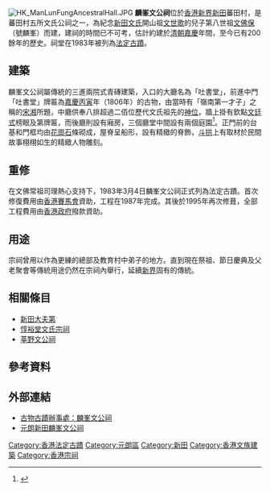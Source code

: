 [[File:HK_ManLunFungAncestralHall.JPG|thumb]]
'''麟峯文公祠'''位於[[香港|香港]][[新界|新界]][[新田_(香港)|新田]]蕃田村，是蕃田村五所文氏公祠之一，為紀念[[新田文氏|新田文氏]]開山祖[[文世歌|文世歌]]的兒子第八世祖[[文佛保|文佛保]]（號麟峯）而建，建祠的時間已不可考，估計約建於[[清朝|清朝]][[嘉慶|嘉慶]]年間，至今已有200餘年的歷史。祠堂在1983年被列為[[香港法定古蹟列表|法定古蹟]]。

==建築==
麟峯文公祠屬傳統的三進兩院式青磚建築，入口的大廳名為「吐書堂」，前進中門「吐書堂」牌匾為[[嘉慶|嘉慶]][[丙寅|丙寅]]年（1806年）的古物，由當時有「嶺南第一才子」之稱的[[宋湘|宋湘]]所題，中廳供奉八排超過二佰位歷代文氏祖先的[[神主牌|神位]]，牆上掛有欽點[[文廷式|文廷式]]榜眼及第牌匾，而後廳則設有廂房，三個廳堂中間設有兩個庭園<ref>{{cite news |language=zh-hk |url=http://paper.wenweipo.com/2005/12/03/WH0512030004.htm |title=香江史地：麟峰文公祠 |publisher=[[文汇报_(香港)|''wenweipo.com'']] |date=2005-12-03 |accessdate=2011-01-31 |archive-date=2009-03-29 |archive-url=https://web.archive.org/web/20090329013445/http://paper.wenweipo.com/2005/12/03/WH0512030004.htm |dead-url=no }}</ref>。正門前的台基和門框均由[[花崗石|花崗石]]條砌成，屋脊呈船形，設有精緻的脊飾，[[斗拱|斗拱]]上有取材於民間故事栩栩如生的精緻人物雕刻。

==重修==
在文佛常祖司理熱心支持下，1983年3月4日麟峯文公祠正式列為法定古蹟。首次修復費用由[[香港賽馬會|香港賽馬會]]資助，工程在1987年完成。其後於1995年再次修葺，全部工程費用由[[香港政府|香港政府]]撥款資助。

==用途==
宗祠曾用以作為更練的總部及教育村中弟子的地方。直到現在祭祖、節日慶典及父老聚會等傳統用途仍然在宗祠內舉行，延續[[新界|新界]]固有的傳統。

==相關條目==
* [[新田大夫第|新田大夫第]]
* [[惇裕堂文氏宗祠|惇裕堂文氏宗祠]]
* [[莘野文公祠|莘野文公祠]]

==參考資料==
{{reflist}}

==外部連結==
* [http://www.amo.gov.hk/b5/monuments_19.php 古物古蹟辦事處：麟峯文公祠]{{Wayback|url=http://www.amo.gov.hk/b5/monuments_19.php |date=20110527162211 }}
* [http://somanhing.com/gotowalk/heritage/legal/19.lunfung.pdf 元朗新田麟峯文公祠]{{Wayback|url=http://somanhing.com/gotowalk/heritage/legal/19.lunfung.pdf |date=20160304102430 }}

{{香港法定古蹟}}

[[Category:香港法定古蹟|Category:香港法定古蹟]]
[[Category:元朗區|Category:元朗區]]
[[Category:新田|Category:新田]]
[[Category:香港文族建築|Category:香港文族建築]]
[[Category:香港宗祠|Category:香港宗祠]]